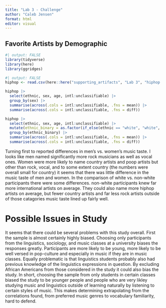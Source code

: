 ```yaml
---
title: "Lab 3 - Challenge"
author: "Caleb Jensen"
format: html
editor: visual
---
```


## Favorite Artists by Demographic

```r
#| output: FALSE
library(tidyverse)
library(here)
library(ggridges)
```

```r
#| output: FALSE
hiphop <- read.csv(here::here("supporting_artifacts", "Lab 3", "hiphop.csv"))
```

```r
hiphop |> 
  select(ethnic, sex, age, intl:unclassifiable) |> 
  group_by(sex) |> 
  summarise(across(.cols = intl:unclassifiable, .fns = mean)) |> 
  summarise(across(.cols = intl:unclassifiable, .fns = diff))

hiphop |> 
  select(ethnic, sex, age, intl:unclassifiable) |>
  mutate(ethnic_binary = as.factor(if_else(ethnic == "white", "white", "non-white"))) |> 
  group_by(ethnic_binary) |> 
  summarise(across(.cols = intl:unclassifiable, .fns = mean)) |> 
  summarise(across(.cols = intl:unclassifiable, .fns = diff))

```

Turning first to reported differences in men's vs. women's music taste. I looks like men named significantly more rock musicians as well as vocal ones. Women were more likely to name country artists and poop artists but other than rock, vocal, and to some extent country (the numbers were overall small for country) it seems that there was little difference in the music taste of men and women. In the comparison of white vs. non-white participants there were some differences. non-white participants knew far more international artists on average. They could also name more hiphop artists on average, but fewer country artists and far less rock artists outside of those catagories music taste lined up fairly well.

# Possible Issues in Study

It seems that there could be several problems with this study overall. First the sample is almost certainly highly biased. Choosing only participants from the linguistics, sociology, and music classes at a university biases the responses greatly. Participants are more likely to be young, more likely to be well versed in pop-culture and especially in music if they are in music classes. Equally problematic is that linguistics students probably also had previous knowledge of the linguistics expressions in question. By excluding African Americans from those considered in the study it could also bias the study. In short, choosing the sample from only students in certain classes biased the study to be younger people and people who are very likley studying music and linguistics outside of learning naturally by listening to certain styles of music. This makes determining extrapolating from the correlations found, from preferred music genres to vocabulary familiarity, hard to defend.
